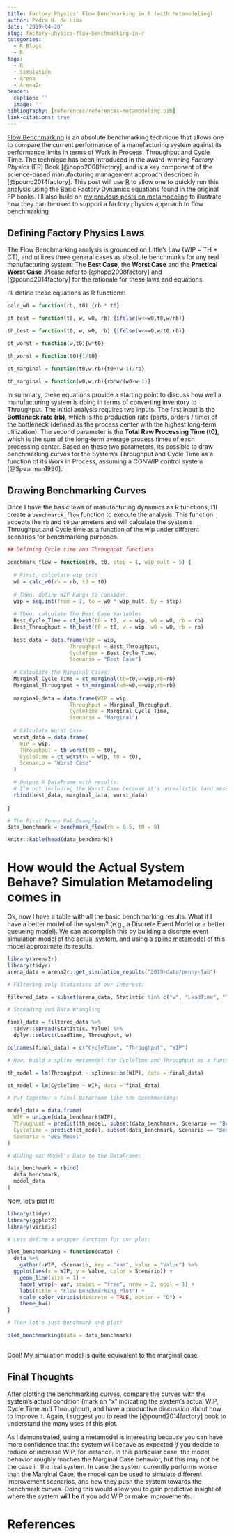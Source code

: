 ```yaml
---
title: Factory Physics' Flow Benchmarking in R (with Metamodeling)
author: Pedro N. de Lima
date: '2019-04-20'
slug: factory-physics-flow-benchmarking-in-r
categories:
  - R Blogs
  - R
tags:
  - R
  - Simulation
  - Arena
  - Arena2r
header:
  caption: ''
  image: ''
bibliography: [references/references-metamodeling.bib]
link-citations: true
---
```


[Flow Benchmarking](https://factoryphysics.com/flow-benchmarking) is an absolute benchmarking technique that allows one to compare the current performance of a manufacturing system against its performance limits in terms of Work in Process, Throughput and Cycle Time. The technique has been introduced in the award-winning *Factory Physics* (FP) Book [@hopp2008factory], and is a key component of the science-based manufacturing management approach described in [@pound2014factory]. This post will use [R](https://www.r-project.org/) to allow one to quickly run this analysis using the Basic Factory Dynamics equations found in the original FP books. I'll also build on [my previous posts on metamodeling](/post/des-metamodeling-splines-r-arena/) to illustrate how they can be used to support a factory physics approach to flow benchmarking.

## Defining Factory Physics Laws

The Flow Benchmarking analysis is grounded on Little's Law (WIP = TH * CT), and utilizes three general cases as absolute benchmarks for any real manufacturing system: The **Best Case**, the **Worst Case** and the **Practical Worst Case** .Please refer to [@hopp2008factory] and [@pound2014factory] for the rationale for these laws and equations. 

I'll define these equations as R functions:

```r

calc_w0 = function(rb, t0) {rb * t0}

ct_best = function(t0, w, w0, rb) {ifelse(w<=w0,t0,w/rb)}

th_best = function(t0, w, w0, rb) {ifelse(w<=w0,w/t0,rb)}

ct_worst = function(w,t0){w*t0}

th_worst = function(t0){1/t0}

ct_marginal = function(t0,w,rb){t0+(w-1)/rb}

th_marginal = function(w0,w,rb){rb*w/(w0+w-1)}

```

In summary, these equations provide a starting point to discuss how well a manufacturing system is doing in terms of converting inventory to Throughput. The initial analysis requires two inputs. The first input is the **Bottleneck rate (rb)**, which is the production rate (parts, orders / time) of the bottleneck (defined as the process center with the highest long-term utilization). The second parameter is the **Total Raw Processing Time (t0)**, which is the sum of the long-term average process times of each processing center. Based on these two parameters, its possible to draw benchmarking curves for the System's Throughput and Cycle Time as a function of its Work in Process, assuming a CONWIP control system [@Spearman1990].

## Drawing Benchmarking Curves

Once I have the basic laws of manufacturing dynamics as R functions, I'll create a `benchmarck_flow` function to execute the analysis. This function accepts the `rb` and `t0` parameters and will calculate the system's Throughput and Cycle time as a function of the wip under different scenarios for benchmarking purposes.

```r

## Defining Cycle time and Throughput functions

benchmark_flow = function(rb, t0, step = 1, wip_mult = 5) {
  
  # First, calculate wip_crit
  w0 = calc_w0(rb = rb, t0 = t0)
  
  # Then, define WIP Range to consider:
  wip = seq.int(from = 1, to = w0 * wip_mult, by = step)
  
  # Then, calculate The Best Case Variables
  Best_Cycle_Time = ct_best(t0 = t0, w = wip, w0 = w0, rb = rb)
  Best_Throughput = th_best(t0 = t0, w = wip, w0 = w0, rb = rb)
  
  best_data = data.frame(WIP = wip,
                    Throughput = Best_Throughput,
                    CycleTime = Best_Cycle_Time,
                    Scenario = "Best Case")
  
  # Calculate the Marginal Cases:
  Marginal_Cycle_Time = ct_marginal(t0=t0,w=wip,rb=rb)
  Marginal_Throughput = th_marginal(w0=w0,w=wip,rb=rb)
  
  marginal_data = data.frame(WIP = wip,
                    Throughput = Marginal_Throughput,
                    CycleTime = Marginal_Cycle_Time,
                    Scenario = "Marginal")
  
  # Calculate Worst Case
  worst_data = data.frame(
    WIP = wip,
    Throughput = th_worst(t0 = t0),
    CycleTime = ct_worst(w = wip, t0 = t0),
    Scenario = "Worst Case"
  )

  # Output A DataFrame with results:
  # I'm not including the Worst Case because it's unrealistic (and messes up my cycle time plot).
  rbind(best_data, marginal_data, worst_data)
  
}

# The First Penny Fab Example:
data_benchmark = benchmark_flow(rb = 0.5, t0 = 8)

knitr::kable(head(data_benchmark))
```


# How would the Actual System Behave? Simulation Metamodeling comes in
Ok, now I have a table with all the basic benchmarking results. What if I have a better model of the system? (e.g., a Discrete Event Model or a better queueing model). We can accomplish this by building a discrete event simulation model of the actual system, and using a [spline metamodel](/post/post/des-metamodeling-splines-r-arena/) of this model approximate its results.

```r


library(arena2r)
library(tidyr)
arena_data = arena2r::get_simulation_results("2019-data/penny-fab")

# Filtering only Statistics of our Interest:

filtered_data = subset(arena_data, Statistic %in% c("w", "LeadTime", "Throughput"))

# Spreading and Data Wrangling

final_data = filtered_data %>% 
  tidyr::spread(Statistic, Value) %>%
  dplyr::select(LeadTime, Throughput, w)

colnames(final_data) = c("CycleTime", "Throughput", "WIP")

# Now, build a spline metamodel for CycleTime and Throughput as a function of WIP.

th_model = lm(Throughput ~ splines::bs(WIP), data = final_data)

ct_model = lm(CycleTime ~ WIP, data = final_data)

# Put Together a Final DataFrame like the Benchmarking:

model_data = data.frame(
  WIP = unique(data_benchmark$WIP),
  Throughput = predict(th_model, subset(data_benchmark, Scenario == "Best Case")),
  CycleTime = predict(ct_model, subset(data_benchmark, Scenario == "Best Case")),
  Scenario = "DES Model"
)

# Adding our Model's Data to the DataFrame:

data_benchmark = rbind(
  data_benchmark,
  model_data
)


```

Now, let's plot it!

```r
library(tidyr)
library(ggplot2)
library(viridis)

# Lets define a wrapper function for our plot:

plot_benchmarking = function(data) {
  data %>%
    gather(-WIP, -Scenario, key = "var", value = "Value") %>%
  ggplot(aes(x = WIP, y = Value, color = Scenario)) +
    geom_line(size = 1) +
    facet_wrap(~ var, scales = "free", nrow = 2, ncol = 1) +
    labs(title = "Flow Benchmarking Plot") +
    scale_color_viridis(discrete = TRUE, option = "D") + 
    theme_bw()
}

# Then let's just benchmark and plot!

plot_benchmarking(data = data_benchmark)
  

```

Cool! My simulation model is quite equivalent to the marginal case.

## Final Thoughts

After plotting the benchmarking curves, compare the curves with the system's actual condition (mark an "x" indicating the system's actual WIP, Cycle Time and Throughput), and have a productive discussion about how to improve it. Again, I suggest you to read the [@pound2014factory] book to understand the many uses of this plot.

As I demonstrated, using a metamodel is interesting because you can have more confidence that the system will behave as expected *if* you decide to reduce or increase WIP, for instance. In this particular case, the model behavior roughly maches the Marginal Case behavior, but this may not be the case in the real system. In case the system currently performs worse than the Marginal Case, the model can be used to simulate different improvement scenarios, and how they push the system towards the benchmark curves. Doing this would allow you to gain predictive insight of where the system **will be** if you add WIP or make improvements.



# References



